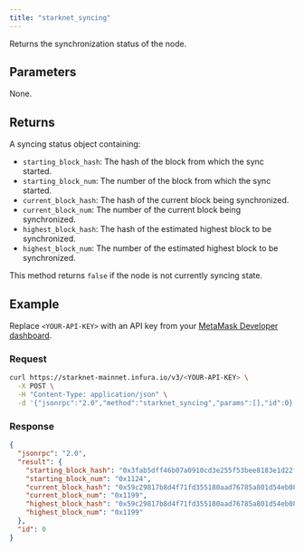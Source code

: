 ```yaml
---
title: "starknet_syncing"
---
```



Returns the synchronization status of the node.

## Parameters

None.

## Returns

A syncing status object containing:

- `starting_block_hash`: The hash of the block from which the sync started.
- `starting_block_num`: The number of the block from which the sync started.
- `current_block_hash`: The hash of the current block being synchronized.
- `current_block_num`: The number of the current block being synchronized.
- `highest_block_hash`: The hash of the estimated highest block to be synchronized.
- `highest_block_num`: The number of the estimated highest block to be synchronized.

This method returns `false` if the node is not currently syncing state.

## Example

Replace `<YOUR-API-KEY>` with an API key from your [MetaMask Developer dashboard](https://developer.metamask.io/).

### Request

<Tabs>
<TabItem value="curl">

```bash
curl https://starknet-mainnet.infura.io/v3/<YOUR-API-KEY> \
  -X POST \
  -H "Content-Type: application/json" \
  -d '{"jsonrpc":"2.0","method":"starknet_syncing","params":[],"id":0}'
```

</TabItem>
</Tabs>

### Response

<Tabs>
<TabItem value="JSON">

```json
{
  "jsonrpc": "2.0",
  "result": {
    "starting_block_hash": "0x3fab5dff46b07a0910cd3e255f53bee8183e1d22fdb48aed4514538ecf733d5",
    "starting_block_num": "0x1124",
    "current_block_hash": "0x59c29817b8d4f71fd355180aad76785a801d54eb08fdd2945d1eec8c1dfcd0b",
    "current_block_num": "0x1199",
    "highest_block_hash": "0x59c29817b8d4f71fd355180aad76785a801d54eb08fdd2945d1eec8c1dfcd0b",
    "highest_block_num": "0x1199"
  },
  "id": 0
}
```

</TabItem>
</Tabs>
